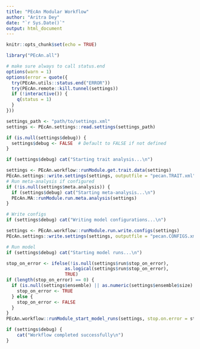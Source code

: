 ```yaml
---
title: "PEcAn Modular Workflow"
author: "Aritra Dey"
date: "`r Sys.Date()`"
output: html_document
---
```


```r
knitr::opts_chunk$set(echo = TRUE)
```

```r
library("PEcAn.all")
```

```r
# make sure always to call status.end
options(warn = 1)
options(error = quote({
  try(PEcAn.utils::status.end("ERROR"))
  try(PEcAn.remote::kill.tunnel(settings))
  if (!interactive()) {
    q(status = 1)
  }
}))
```
```r

settings_path <- "path/to/settings.xml" 
settings <- PEcAn.settings::read.settings(settings_path)

if (is.null(settings$debug)) {
  settings$debug <- FALSE  # Default to FALSE if not defined
}
```

```r
if (settings$debug) cat("Starting trait analysis...\n")

settings <- PEcAn.workflow::runModule.get.trait.data(settings)
PEcAn.settings::write.settings(settings, outputfile = "pecan.TRAIT.xml")
# Run meta-analysis if configured
if (!is.null(settings$meta.analysis)) {
  if (settings$debug) cat("Starting meta-analysis...\n")
  PEcAn.MA::runModule.run.meta.analysis(settings)
}


```

```r
# Write configs
if (settings$debug) cat("Writing model configurations...\n")

settings <- PEcAn.workflow::runModule.run.write.configs(settings)
PEcAn.settings::write.settings(settings, outputfile = "pecan.CONFIGS.xml")

# Run model
if (settings$debug) cat("Starting model runs...\n")

stop_on_error <- ifelse(!is.null(settings$run$stop_on_error),
                      as.logical(settings$run$stop_on_error),
                      TRUE)
if (length(stop_on_error) == 0) {
  if (is.null(settings$ensemble) || as.numeric(settings$ensemble$size) == 1) {
    stop_on_error <- TRUE
  } else {
    stop_on_error <- FALSE
  }
}
PEcAn.workflow::runModule_start_model_runs(settings, stop.on.error = stop_on_error)

```

```r
if (settings$debug) {
    cat("Workflow completed successfully\n")
}
```
